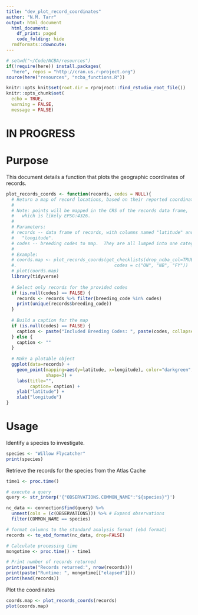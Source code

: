 ```yaml
---
title: "dev_plot_record_coordinates"
author: "N.M. Tarr"
output: html_document
  html_document:
    df_print: paged
    code_folding: hide
  rmdformats::downcute:
---
```

```r
# setwd("~/Code/NCBA/resources")
if(!require(here)) install.packages(
  "here", repos = "http://cran.us.r-project.org")
source(here("resources", "ncba_functions.R"))

knitr::opts_knit$set(root.dir = rprojroot::find_rstudio_root_file())
knitr::opts_chunk$set(
  echo = TRUE,
  warning = FALSE,
  message = FALSE)
```
# IN PROGRESS
# Purpose
This document details a function that plots the geographic coordinates of records.
```r
plot_records_coords <- function(records, codes = NULL){
  # Return a map of record locations, based on their reported coordinates
  #   
  # Note: points will be mapped in the CRS of the records data frame,
  #   which is likely EPSG:4326.
  # 
  # Parameters:
  # records -- data frame of records, with columns named "latitude" and 
  #   "longitude".
  # codes -- breeding codes to map.  They are all lumped into one category
  #
  # Example:
  # coords.map <- plot_records_coords(get_checklists(drop_ncba_col=TRUE),
  #.                                     codes = c("ON", "NB", "FY"))
  # plot(coords.map)
  library(tidyverse)
  
  # Select only records for the provided codes
  if (is.null(codes) == FALSE) {
    records <- records %>% filter(breeding_code %in% codes)  
    print(unique(records$breeding_code))
  }
  
  # Build a caption for the map
  if (is.null(codes) == FALSE) {
    caption <- paste("Included Breeding Codes: ", paste(codes, collapse=' '))
  } else {
    caption <- ""
  }
  
  # Make a plotable object
  ggplot(data=records) +
    geom_point(mapping=aes(y=latitude, x=longitude), color="darkgreen",
               shape=3) + 
    labs(title="",
         caption= caption) +
    ylab("latitude") + 
    xlab("longitude")
}
```


# Usage

Identify a species to investigate.
```r
species <- "Willow Flycatcher"
print(species)
```

Retrieve the records for the species from the Atlas Cache
```r
time1 <- proc.time()

# execute a query
query <- str_interp('{"OBSERVATIONS.COMMON_NAME":"${species}"}')

nc_data <- connection$find(query) %>%
  unnest(cols = (c(OBSERVATIONS))) %>% # Expand observations
  filter(COMMON_NAME == species)

# format columns to the standard analysis format (ebd format)
records <- to_ebd_format(nc_data, drop=FALSE)

# Calculate processing time
mongotime <- proc.time() - time1

# Print number of records returned
print(paste("Records returned:", nrow(records)))
print(paste("Runtime: ", mongotime[["elapsed"]]))
print(head(records))
```

Plot the coordinates
```r
coords.map <- plot_records_coords(records)
plot(coords.map)
```

